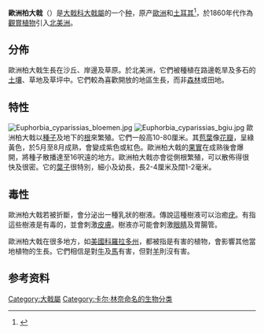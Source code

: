 {{Distinguish|非洲柏大戟}}
{{Speciesbox 
| taxon = Euphorbia cyparissias
| authority =  [[L.|L.]]
| image = Euphorbia cyparissias 02 bgiu.jpg
}}

'''歐洲柏大戟'''（{{sn|''Euphorbia cyparissias''}}）是[[大戟科|大戟科]][[大戟屬|大戟屬]]的一个[[种|种]]，原产[[歐洲|歐洲]]和[[土耳其|土耳其]]<ref>{{GRIN}}</ref>，於1860年代作為[[觀賞植物|觀賞植物]]引入[[北美洲|北美洲]]。

== 分佈 ==
歐洲柏大戟生長在沙丘、岸邊及草原。於北美洲，它們被種植在路邊乾旱及多石的[[土壤|土壤]]、草地及草坪中。它們較為喜歡開放的地區生長，而非[[森林|森林]]或田地。

== 特性 ==
[[File:Euphorbia_cyparissias_bloemen.jpg|thumb]]
[[File:Euphorbia_cyparissias_bgiu.jpg|thumb]]
歐洲柏大戟以[[種子|種子]]及地下的[[根|根]]來繁殖。它們一般高10-80厘米。其[[苞葉|苞葉]]像[[花瓣|花瓣]]，呈綠黃色，於5月至8月成熟，會變成紫色或紅色。歐洲柏大戟的[[果實|果實]]在成熟後會爆開，將種子散播達至16呎遠的地方。歐洲柏大戟亦會從側根繁殖，可以散佈得很快及很密。它的[[葉子|葉子]]很特別，細小及幼長，長2-4厘米及闊1-2毫米。

== 毒性 ==
歐洲柏大戟若被折斷，會分泌出一種乳狀的樹液。傳說這種樹液可以治癒[[疣|疣]]。有指這些樹液是有毒的，並會刺激[[皮膚|皮膚]]。樹液亦可能會刺激[[眼睛|眼睛]]及胃腸管。

歐洲柏大戟在很多地方，如[[美國|美國]][[科羅拉多州|科羅拉多州]]，都被指是有害的植物，會影響其他當地植物的生長。它們相信是對[[牛|牛]]及[[馬|馬]]有害，但對[[羊|羊]]則沒有害。

== 参考资料 ==
<references />
{{Commons|Euphorbia cyparissias}}
{{Taxonbar|from=Q148552}}

[[Category:大戟屬|Category:大戟屬]]
[[Category:卡尔·林奈命名的生物分类|Category:卡尔·林奈命名的生物分类]]